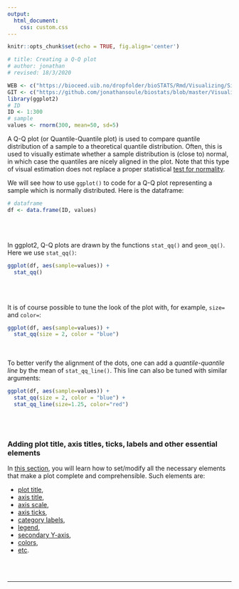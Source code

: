 ```yaml
---
output:
  html_document:
    css: custom.css
--- 
```


```r
knitr::opts_chunk$set(echo = TRUE, fig.align='center')

# title: Creating a Q-Q plot
# author: jonathan
# revised: 18/3/2020 

WEB <- c("https://bioceed.uib.no/dropfolder/bioSTATS/Rmd/Visualizing/Simple/QQ-plot.html")
GIT <- c("https://github.com/jonathansoule/biostats/blob/master/Visualizing/Simple/QQ-plot.Rmd")
library(ggplot2)
# ID
ID <- 1:300
# sample
values <- rnorm(300, mean=50, sd=5)
```
A Q-Q plot (or Quantile-Quantile plot) is used to compare quantile distribution of a sample to a theoretical quantile distribution. Often, this is used to visually estimate whether a sample distribution is (close to) normal, in which case the quantiles are nicely aligned in the plot. Note that this type of visual estimation does not replace a proper statistical [test for normality](https://biostats.w.uib.no/test-for-normality-shapiro-wilks-test/){target="_blank"}.

We will see how to use `ggplot()` to code for a Q-Q plot representing a sample which is normally distributed. Here is the dataframe:
```r
# dataframe
df <- data.frame(ID, values)
```
<br/><br/>

In ggplot2, Q-Q plots are drawn by the functions `stat_qq()` and `geom_qq()`. Here we use `stat_qq()`:
```r
ggplot(df, aes(sample=values)) +
  stat_qq() 
```
<br/><br/>

It is of course possible to tune the look of the plot with, for example, `size=` and `color=`:
```r
ggplot(df, aes(sample=values)) +
  stat_qq(size = 2, color = "blue")   
```
<br/><br/>
To better verify the alignment of the dots, one can add a *quantile-quantile line* by the mean of `stat_qq_line()`. This line can also be tuned with similar arguments:
```r
ggplot(df, aes(sample=values)) +
  stat_qq(size = 2, color = "blue") + 
  stat_qq_line(size=1.25, color="red")  
```

<br/><br/>

### Adding plot title, axis titles, ticks, labels and other essential elements

In [this section](https://biostats.w.uib.no/topics/data-visualization-with-ggplot2/essential-elements/){target="_blank"}, you will learn how to set/modify all the necessary elements that make a plot complete and comprehensible. Such elements are:

+ [plot title](https://biostats.w.uib.no/title/){target="_blank"}, 
+ [axis title](https://biostats.w.uib.no/axis-titles/){target="_blank"},
+ [axis scale](https://biostats.w.uib.no/axis-scale/){target="_blank"},
+ [axis ticks](https://biostats.w.uib.no/axis-ticks/){target="_blank"},
+ [category labels](https://biostats.w.uib.no/category-labels/){target="_blank"},
+ [legend](https://biostats.w.uib.no/legend/){target="_blank"},
+ [secondary Y-axis](https://biostats.w.uib.no/secondary-y-axis/){target="_blank"},
+ [colors](https://biostats.w.uib.no/choosing-colors-for-your-plot/){target="_blank"},
+ [etc](https://biostats.w.uib.no/topics/data-visualization-with-ggplot2/essential-elements/){target="_blank"}.

<br/><br/>

***
<!-- UNCOMMENT TO ACTIVATE
Get the Rmarkdown file corresponding to this page on [GitHub](`r GIT`){target="_blank"}.
-->
